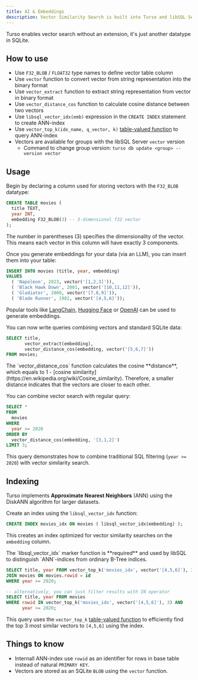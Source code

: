 ```yaml
---
title: AI & Embeddings
description: Vector Similarity Search is built into Turso and libSQL Server as a native datatype.
---
```


Turso enables vector search without an extension, it's just another datatype in SQLite.

<Snippet file="technical-preview-banner.mdx" />

## How to use

- Use `F32_BLOB` / `FLOAT32` type names to define vector table column
- Use `vector` function to convert vector from string representation into the binary format
- Use `vector_extract` function to extract string representation from vector in binary format
- Use `vector_distance_cos` function to calculate cosine distance between two vectors
- Use `libsql_vector_idx(emb)` expression in the `CREATE INDEX` statement to create ANN-index
- Use `vector_top_k(idx_name, q_vector, k)` [table-valued function](https://www.sqlite.org/vtab.html#table_valued_functions) to query ANN-index
- Vectors are available for groups with the libSQL Server `vector` version
  - Command to change group version: `turso db update <group> --version vector`

## Usage

<Steps>

<Step title="Create a table">

Begin by declaring a column used for storing vectors with the `F32_BLOB` datatype:

```sql
CREATE TABLE movies (
  title TEXT,
  year INT,
  embedding F32_BLOB(3) -- 3-dimensional f32 vector
);
```

The number in parentheses (3) specifies the dimensionality of the vector. This means each vector in this column will have exactly 3 components.

</Step>

<Step title="Generate and insert embeddings">

Once you generate embeddings for your data (via an LLM), you can insert them into your table:

```sql
INSERT INTO movies (title, year, embedding)
VALUES
  ( 'Napoleon', 2023, vector('[1,2,3]')),
  ( 'Black Hawk Down', 2001, vector('[10,11,12]')),
  ( 'Gladiator', 2000, vector('[7,8,9]')),
  ( 'Blade Runner', 1982, vector('[4,5,6]'));
```

Popular tools like [LangChain](https://www.langchain.com), [Hugging Face](https://huggingface.co) or [OpenAI](https://turso.tech/blog/how-to-generate-and-store-openai-vector-embeddings-with-turso) can be used to generate embeddings.

</Step>

<Step title="Peform a vector similarity search">

You can now write queries combining vectors and standard SQLite data:

```sql
SELECT title,
       vector_extract(embedding),
       vector_distance_cos(embedding, vector('[5,6,7]'))
FROM movies;
```

<Note>
  The `vector_distance_cos` function calculates the cosine **distance**, which
  equals to 1 - [cosine
  similarity](https://en.wikipedia.org/wiki/Cosine_similarity). Therefore, a
  smaller distance indicates that the vectors are closer to each other.
</Note>

</Step>

<Step title="Combine regular table data with vector search">

You can combine vector search with regular query:

```sql
SELECT *
FROM
  movies
WHERE
  year >= 2020
ORDER BY
  vector_distance_cos(embedding, '[3,1,2]')
LIMIT 3;
```

This query demonstrates how to combine traditional SQL filtering (`year >= 2020`) with vector similarity search.

</Step>

</Steps>

## Indexing

Turso implements **Approximate Nearest Neighbors** (ANN) using the DiskANN algorithm for larger datasets.

<Steps>

<Step title="Create an Index">

Create an index using the `libsql_vector_idx` function:

```sql
CREATE INDEX movies_idx ON movies ( libsql_vector_idx(embedding) );
```

This creates an index optimized for vector similarity searches on the `embedding` column.

<Note>
  The `libsql_vector_idx` marker function is **required** and used by libSQL to
  distinguish `ANN`-indices from ordinary B-Tree indices.
</Note>

</Step>

<Step title="Query the indexed table">

```sql
SELECT title, year FROM vector_top_k('movies_idx', vector('[4,5,6]'), 3)
JOIN movies ON movies.rowid = id
WHERE year >= 2020;

-- alternatively, you can just filter results with IN operator
SELECT title, year FROM movies
WHERE rowid IN vector_top_k('movies_idx', vector('[4,5,6]'), 3) AND
      year >= 2020;
```

This query uses the `vector_top_k` [table-valued function](https://www.sqlite.org/vtab.html#table_valued_functions) to efficiently find the top 3 most similar vectors to `[4,5,6]` using the index.

</Step>

</Steps>

## Things to know

- Internall ANN-index use `rowid` as an identifier for rows in base table instead of natural `PRIMARY KEY`.
- Vectors are stored as an SQLite `BLOB` using the `vector` function.
